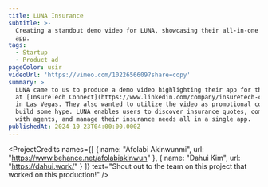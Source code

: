 ```yaml
---
title: LUNA Insurance
subtitle: >-
  Creating a standout demo video for LUNA, showcasing their all-in-one insurance
  app.
tags:
  - Startup
  - Product ad
pageColor: usir
videoUrl: 'https://vimeo.com/1022656609?share=copy'
summary: >
  LUNA came to us to produce a demo video highlighting their app for their booth
  at [InsureTech Connect](https://www.linkedin.com/company/insuretech-connect/)
  in Las Vegas. They also wanted to utilize the video as promotional content to
  build some hype. LUNA enables users to discover insurance quotes, communicate
  with agents, and manage their insurance needs all in a single app.
publishedAt: 2024-10-23T04:00:00.000Z
---
```


<ProjectCredits
  names={[
    { name: "Afolabi Akinwunmi", url: "https://www.behance.net/afolabiakinwun" },
    { name: "Dahui Kim", url: "https://dahui.work/" }
  ]}
  text="Shout out to the team on this project that worked on this production!"
/>
